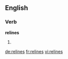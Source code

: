 ==English==

===Verb===
'''relines'''

# {{third-person singular of|reline}}

[[de:relines]]
[[fr:relines]]
[[vi:relines]]